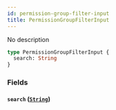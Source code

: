 ```yaml
---
id: permission-group-filter-input
title: PermissionGroupFilterInput
---
```


No description

```graphql
type PermissionGroupFilterInput {
  search: String
}
```

### Fields

#### `search` ([`String`](/api-reference/scalars/string.mdx))
